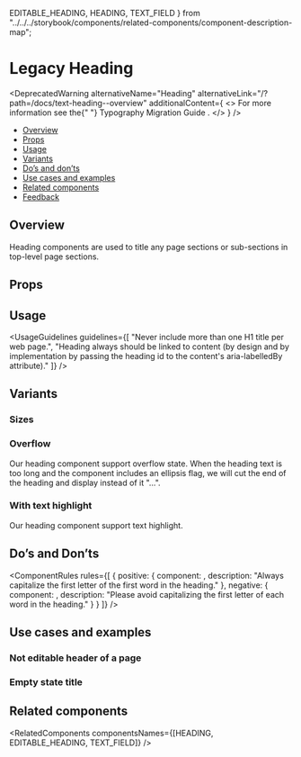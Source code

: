   EDITABLE_HEADING,
  HEADING,
  TEXT_FIELD
} from "../../../storybook/components/related-components/component-description-map";

<Meta of={LegacyHeadingStories} />

# Legacy Heading

<DeprecatedWarning
  alternativeName="Heading"
  alternativeLink="/?path=/docs/text-heading--overview"
  additionalContent={
    <>
      For more information see the{" "}
      <Link
        href="/?path=/docs/typography-migration-guide--page"
        target={Link.targets.PARENT}
        size="small"
        withoutSpacing
      >
        Typography Migration Guide
      </Link>
      .
    </>
  }
/>

- [Overview](#overview)
- [Props](#props)
- [Usage](#usage)
- [Variants](#variants)
- [Do’s and don’ts](#dos-and-donts)
- [Use cases and examples](#use-cases-and-examples)
- [Related components](#related-components)
- [Feedback](#feedback)

## Overview

Heading components are used to title any page sections or sub-sections in top-level page sections.

<Canvas>
  <Story of={LegacyHeadingStories.Overview} />
</Canvas>

## Props

<PropsTable />

## Usage

<UsageGuidelines
  guidelines={[
    "Never include more than one H1 title per web page.",
    "Heading always should be linked to content (by design and by implementation by passing the heading id to the content's aria-labelledBy attribute)."
  ]}
/>

<TipEditableHeading />

## Variants

### Sizes

<Canvas>
  <Story of={LegacyHeadingStories.Sizes} />
</Canvas>

### Overflow

Our heading component support overflow state.
When the heading text is too long and the component includes an ellipsis flag, we will cut the end of the heading and display instead of it "...".

<Canvas>
  <Story of={LegacyHeadingStories.Overflow} />
</Canvas>

### With text highlight

Our heading component support text highlight.

<Canvas>
  <Story of={LegacyHeadingStories.TextHighlight} />
</Canvas>

## Do’s and Don’ts

<ComponentRules
  rules={[
    {
      positive: {
        component: <Heading value="Hello world" />,
        description: "Always capitalize the first letter of the first word in the heading."
      },
      negative: {
        component: <Heading value="Hello World" />,
        description: "Please avoid capitalizing the first letter of each word in the heading."
      }
    }
  ]}
/>

## Use cases and examples

### Not editable header of a page

<Canvas>
  <Story of={LegacyHeadingStories.NotEditableHeaderOfAPage} />
</Canvas>

### Empty state title

<Canvas>
  <Story of={LegacyHeadingStories.EmptyStateTitle} />
</Canvas>

## Related components

<RelatedComponents componentsNames={[HEADING, EDITABLE_HEADING, TEXT_FIELD]} />
